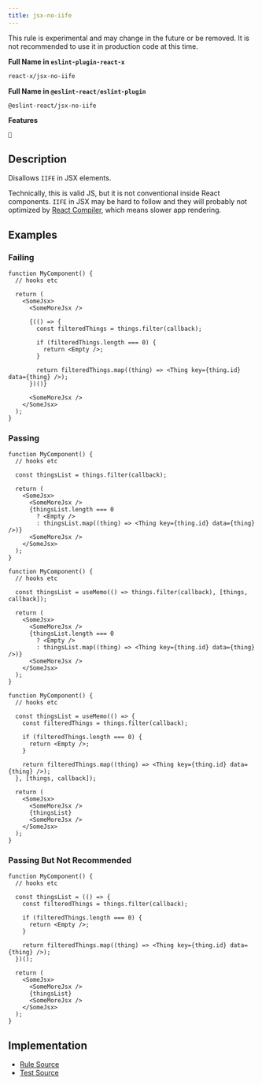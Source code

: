 ```yaml
---
title: jsx-no-iife
---
```


<Callout type="warning">This rule is experimental and may change in the future or be removed. It is not recommended to use it in production code at this time.</Callout>

**Full Name in `eslint-plugin-react-x`**

```sh copy
react-x/jsx-no-iife
```

**Full Name in `@eslint-react/eslint-plugin`**

```sh copy
@eslint-react/jsx-no-iife
```

**Features**

`🧪`

## Description

Disallows `IIFE` in JSX elements.

Technically, this is valid JS, but it is not conventional inside React components. `IIFE` in JSX may be hard to follow and they will probably not optimized by [React Compiler](https://react.dev/learn/react-compiler), which means slower app rendering.

## Examples

### Failing

```tsx
function MyComponent() {
  // hooks etc

  return (
    <SomeJsx>
      <SomeMoreJsx />

      {(() => {
        const filteredThings = things.filter(callback);

        if (filteredThings.length === 0) {
          return <Empty />;
        }

        return filteredThings.map((thing) => <Thing key={thing.id} data={thing} />);
      })()}

      <SomeMoreJsx />
    </SomeJsx>
  );
}
```

### Passing

```tsx
function MyComponent() {
  // hooks etc

  const thingsList = things.filter(callback);

  return (
    <SomeJsx>
      <SomeMoreJsx />
      {thingsList.length === 0
        ? <Empty />
        : thingsList.map((thing) => <Thing key={thing.id} data={thing} />)}
      <SomeMoreJsx />
    </SomeJsx>
  );
}
```

```tsx
function MyComponent() {
  // hooks etc

  const thingsList = useMemo(() => things.filter(callback), [things, callback]);

  return (
    <SomeJsx>
      <SomeMoreJsx />
      {thingsList.length === 0
        ? <Empty />
        : thingsList.map((thing) => <Thing key={thing.id} data={thing} />)}
      <SomeMoreJsx />
    </SomeJsx>
  );
}
```

```tsx
function MyComponent() {
  // hooks etc

  const thingsList = useMemo(() => {
    const filteredThings = things.filter(callback);

    if (filteredThings.length === 0) {
      return <Empty />;
    }

    return filteredThings.map((thing) => <Thing key={thing.id} data={thing} />);
  }, [things, callback]);

  return (
    <SomeJsx>
      <SomeMoreJsx />
      {thingsList}
      <SomeMoreJsx />
    </SomeJsx>
  );
}
```

### Passing But Not Recommended

```tsx
function MyComponent() {
  // hooks etc

  const thingsList = (() => {
    const filteredThings = things.filter(callback);

    if (filteredThings.length === 0) {
      return <Empty />;
    }

    return filteredThings.map((thing) => <Thing key={thing.id} data={thing} />);
  })();

  return (
    <SomeJsx>
      <SomeMoreJsx />
      {thingsList}
      <SomeMoreJsx />
    </SomeJsx>
  );
}
```

## Implementation

- [Rule Source](https://github.com/Rel1cx/eslint-react/tree/main/packages/plugins/eslint-plugin-react-x/src/rules/jsx-no-iife.ts)
- [Test Source](https://github.com/Rel1cx/eslint-react/tree/main/packages/plugins/eslint-plugin-react-x/src/rules/jsx-no-iife.spec.ts)
